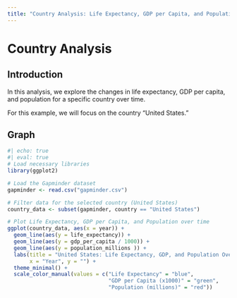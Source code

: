 ```yaml
---
title: "Country Analysis: Life Expectancy, GDP per Capita, and Population"
---
```


# Country Analysis

## Introduction

In this analysis, we explore the changes in life expectancy, GDP per capita, and population for a specific country over time.

For this example, we will focus on the country "United States."

## Graph

```r
#| echo: true
#| eval: true
# Load necessary libraries
library(ggplot2)

# Load the Gapminder dataset
gapminder <- read.csv("gapminder.csv")

# Filter data for the selected country (United States)
country_data <- subset(gapminder, country == "United States")

# Plot Life Expectancy, GDP per Capita, and Population over time
ggplot(country_data, aes(x = year)) +
  geom_line(aes(y = life_expectancy)) +
  geom_line(aes(y = gdp_per_capita / 1000)) +
  geom_line(aes(y = population_millions )) +
  labs(title = "United States: Life Expectancy, GDP, and Population Over Time",
       x = "Year", y = "") +
  theme_minimal() +
  scale_color_manual(values = c("Life Expectancy" = "blue", 
                                "GDP per Capita (x1000)" = "green",
                                "Population (millions)" = "red"))
```